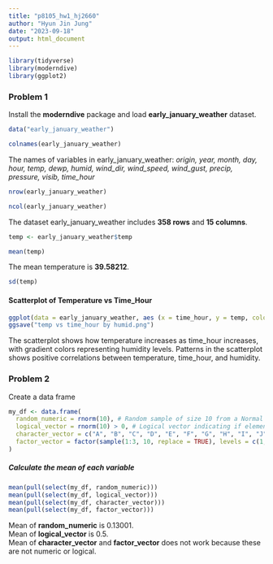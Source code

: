 ```yaml
---
title: "p8105_hw1_hj2660"
author: "Hyun Jin Jung"
date: "2023-09-18"
output: html_document
---
```



```r
library(tidyverse)
library(moderndive)
library(ggplot2)
```

### Problem 1

Install the **moderndive** package and load **early_january_weather** dataset.

```r
data("early_january_weather")
```



```r
colnames(early_january_weather)
```

The names of variables in early_january_weather: *origin, year, month, day, hour, temp, dewp, humid, wind_dir, wind_speed, wind_gust, precip, pressure, visib, time_hour*

```r
nrow(early_january_weather)
```

```r
ncol(early_january_weather)
```

The dataset early_january_weather includes **358 rows** and **15 columns**. 

```r
temp <- early_january_weather$temp 
```


```r
mean(temp)
```

The mean temperature is **39.58212**.
```r
sd(temp)
```

#### Scatterplot of Temperature vs Time_Hour

```r
ggplot(data = early_january_weather, aes (x = time_hour, y = temp, color = humid)) + geom_point() 
ggsave("temp vs time_hour by humid.png")
```
The scatterplot shows how temperature increases as time_hour increases, with gradient colors representing humidity levels. Patterns in the scatterplot shows positive correlations between temperature, time_hour, and humidity.

### Problem 2

Create a data frame

```r
my_df <- data.frame(
  random_numeric = rnorm(10), # Random sample of size 10 from a Normal distribution
  logical_vector = rnorm(10) > 0, # Logical vector indicating if elements are greater than 0
  character_vector = c("A", "B", "C", "D", "E", "F", "G", "H", "I", "J"), # Character vector
  factor_vector = factor(sample(1:3, 10, replace = TRUE), levels = c(1, 2, 3))  # Factor vector with 3 levels
)
```

##### Calculate the mean of each variable
```r
mean(pull(select(my_df, random_numeric)))
mean(pull(select(my_df, logical_vector)))
mean(pull(select(my_df, character_vector)))
mean(pull(select(my_df, factor_vector)))
```
Mean of **random_numeric** is 0.13001. <br>
Mean of **logical_vector** is 0.5. <br>
Mean of **character_vector** and **factor_vector** does not work because these are not numeric or logical.



